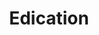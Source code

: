 ---
slug: edication
link: /projects/edication/
category: 'projects'
title: Edication
publicData: Sep 11th 2020
pagesCount: 2
pages: 
        - page:
            - image: test
            - title: Главная,
        - page:
            - image: test
            - title: Попап
sortIdx: 290
---